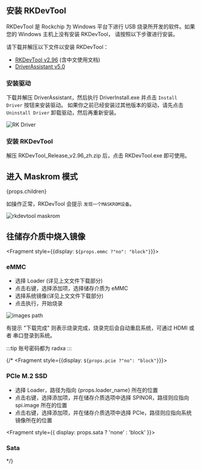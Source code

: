 
<h2> 安装 RKDevTool </h2>

RKDevTool 是 Rockchip 为 Windows 平台下进行 USB 烧录所开发的软件。如果您的 Windows 主机上没有安装 RKDevTool， 请按照以下步骤进行安装。

请下载并解压以下文件以安装 RKDevTool：

- [RKDevTool v2.96](https://dl.radxa.com/tools/windows/RKDevTool_Release_v2.96_zh.zip) (含中文使用文档)
- [DriverAssistant v5.0](https://dl.radxa.com/tools/windows/DriverAssitant_v5.0.zip)

### 安装驱动

下载并解压 DriverAssistant，然后执行 DriverInstall.exe 并点击 `Install Driver` 按钮来安装驱动。
如果你之前已经安装过其他版本的驱动，请先点击 `Uninstall Driver` 卸载驱动，然后再重新安装。

![RK Driver](/img/configuration/RK-Driver-Assistant-Install-Uninstall.webp)

### 安装 RKDevTool

解压 RKDevTool_Release_v2.96_zh.zip 后，点击 RKDevTool.exe 即可使用。

## 进入 Maskrom 模式

<div>

{props.children}

</div>

如操作正常，RKDevTool 会提示 `发现一个MASKROM设备`。

<img src="/img/rkdevtool/rkdevtool_maskrom.webp" alt="rkdevtool maskrom" />

## 往储存介质中烧入镜像

<Fragment style={{display: `${props.emmc ?"no": "block"}`}}>

### eMMC

- 选择 Loader (详见上文文件下载部分)
- 点击右键，选择添加项，选择储存介质为 eMMC
- 选择系统镜像(详见上文文件下载部分)
- 点击执行，开始烧录

<img src={props.rkdevtool_emmc_img} alt="images path" />

有提示 "下载完成" 则表示烧录完成，烧录完后会自动重启系统，可通过 HDMI 或者 串口登录到系统。

:::tip
账号密码都为 radxa
:::

</Fragment>

{/* <Fragment style={{display: `${props.pcie ?"no": "block"}`}}>

### PCIe M.2 SSD

- 选择 Loader，路径为指向 {props.loader_name} 所在的位置
- 点击右键，选择添加项，并在储存介质选项中选择 SPINOR，路径则应指向 spi.image 所在的位置
- 点击右键，选择添加项，并在储存介质选项中选择 PCIe，路径则应指向系统镜像所在的位置

</Fragment>

<Fragment style={{ display: props.sata ? 'none' : 'block' }}>

### Sata

</Fragment> */}
